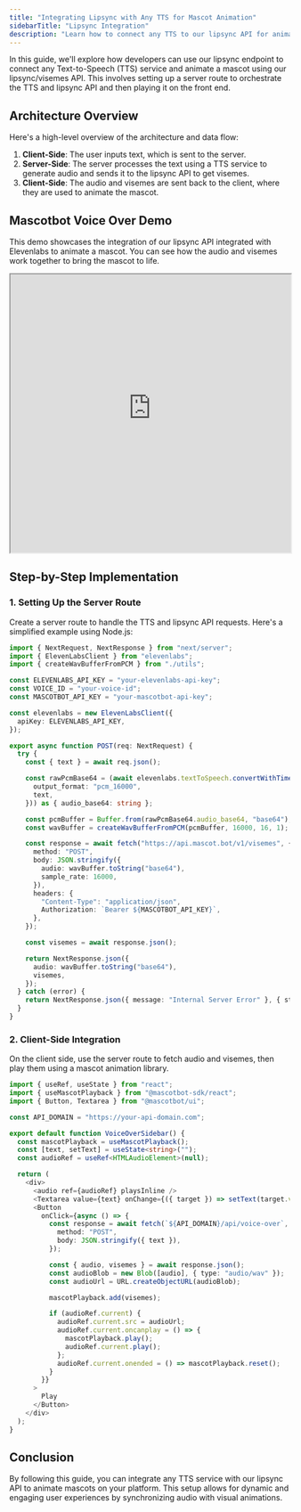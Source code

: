 ```yaml
---
title: "Integrating Lipsync with Any TTS for Mascot Animation"
sidebarTitle: "Lipsync Integration"
description: "Learn how to connect any TTS to our lipsync API for animating mascots."
---
```


In this guide, we'll explore how developers can use our lipsync endpoint to connect any Text-to-Speech (TTS) service and animate a mascot using our lipsync/visemes API. This involves setting up a server route to orchestrate the TTS and lipsync API and then playing it on the front end.

## Architecture Overview

Here's a high-level overview of the architecture and data flow:

1. **Client-Side**: The user inputs text, which is sent to the server.
2. **Server-Side**: The server processes the text using a TTS service to generate audio and sends it to the lipsync API to get visemes.
3. **Client-Side**: The audio and visemes are sent back to the client, where they are used to animate the mascot.

## Mascotbot Voice Over Demo

This demo showcases the integration of our lipsync API integrated with Elevenlabs to animate a mascot. You can see how the audio and visemes work together to bring the mascot to life.

<iframe
  src="https://mascotbot-examples.vercel.app/voice-over"
  width="100%"
  height="500"
  style={{ border: "none" }}
  title="Mascotbot Voice Over Example"
  allow="autoplay"
></iframe>

## Step-by-Step Implementation

### 1. Setting Up the Server Route

Create a server route to handle the TTS and lipsync API requests. Here's a simplified example using Node.js:

```typescript
import { NextRequest, NextResponse } from "next/server";
import { ElevenLabsClient } from "elevenlabs";
import { createWavBufferFromPCM } from "./utils";

const ELEVENLABS_API_KEY = "your-elevenlabs-api-key";
const VOICE_ID = "your-voice-id";
const MASCOTBOT_API_KEY = "your-mascotbot-api-key";

const elevenlabs = new ElevenLabsClient({
  apiKey: ELEVENLABS_API_KEY,
});

export async function POST(req: NextRequest) {
  try {
    const { text } = await req.json();

    const rawPcmBase64 = (await elevenlabs.textToSpeech.convertWithTimestamps(VOICE_ID, {
      output_format: "pcm_16000",
      text,
    })) as { audio_base64: string };

    const pcmBuffer = Buffer.from(rawPcmBase64.audio_base64, "base64");
    const wavBuffer = createWavBufferFromPCM(pcmBuffer, 16000, 16, 1);

    const response = await fetch("https://api.mascot.bot/v1/visemes", {
      method: "POST",
      body: JSON.stringify({
        audio: wavBuffer.toString("base64"),
        sample_rate: 16000,
      }),
      headers: {
        "Content-Type": "application/json",
        Authorization: `Bearer ${MASCOTBOT_API_KEY}`,
      },
    });

    const visemes = await response.json();

    return NextResponse.json({
      audio: wavBuffer.toString("base64"),
      visemes,
    });
  } catch (error) {
    return NextResponse.json({ message: "Internal Server Error" }, { status: 500 });
  }
}
```

### 2. Client-Side Integration

On the client side, use the server route to fetch audio and visemes, then play them using a mascot animation library.

```typescript
import { useRef, useState } from "react";
import { useMascotPlayback } from "@mascotbot-sdk/react";
import { Button, Textarea } from "@mascotbot/ui";

const API_DOMAIN = "https://your-api-domain.com";

export default function VoiceOverSidebar() {
  const mascotPlayback = useMascotPlayback();
  const [text, setText] = useState<string>("");
  const audioRef = useRef<HTMLAudioElement>(null);

  return (
    <div>
      <audio ref={audioRef} playsInline />
      <Textarea value={text} onChange={({ target }) => setText(target.value)} />
      <Button
        onClick={async () => {
          const response = await fetch(`${API_DOMAIN}/api/voice-over`, {
            method: "POST",
            body: JSON.stringify({ text }),
          });

          const { audio, visemes } = await response.json();
          const audioBlob = new Blob([audio], { type: "audio/wav" });
          const audioUrl = URL.createObjectURL(audioBlob);

          mascotPlayback.add(visemes);

          if (audioRef.current) {
            audioRef.current.src = audioUrl;
            audioRef.current.oncanplay = () => {
              mascotPlayback.play();
              audioRef.current.play();
            };
            audioRef.current.onended = () => mascotPlayback.reset();
          }
        }}
      >
        Play
      </Button>
    </div>
  );
}
```

## Conclusion

By following this guide, you can integrate any TTS service with our lipsync API to animate mascots on your platform. This setup allows for dynamic and engaging user experiences by synchronizing audio with visual animations.